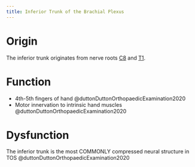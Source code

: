 ```yaml
---
title: Inferior Trunk of the Brachial Plexus
---
```


# Origin {#origin}
The inferior trunk originates from nerve roots [C8]({{< var ref-nerve-root.c8 >}}) and [T1]({{< var ref-nerve-root.t1 >}}).


# Function

- 4th-5th fingers of hand @duttonDuttonOrthopaedicExamination2020
- Motor innervation to intrinsic hand muscles @duttonDuttonOrthopaedicExamination2020

# Dysfunction

The inferior trunk is the most COMMONLY compressed neural structure in TOS @duttonDuttonOrthopaedicExamination2020